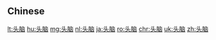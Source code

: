 {{also|頭腦}}
==Chinese==
{{zh-see|頭腦}}

[[lt:头脑]]
[[hu:头脑]]
[[mg:头脑]]
[[nl:头脑]]
[[ja:头脑]]
[[ro:头脑]]
[[chr:头脑]]
[[uk:头脑]]
[[zh:头脑]]